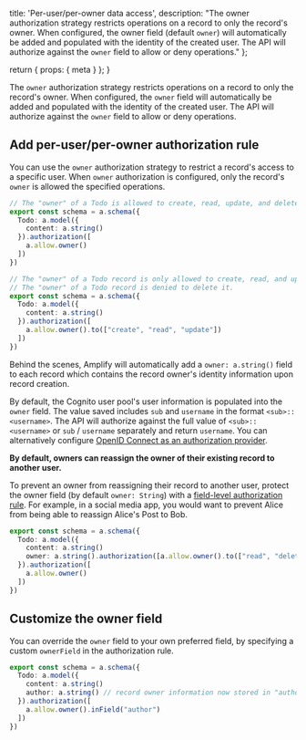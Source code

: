   title: 'Per-user/per-owner data access',
  description:
    "The owner authorization strategy restricts operations on a record to only the record's owner. When configured, the owner field (default `owner`) will automatically be added and populated with the identity of the created user. The API will authorize against the `owner` field to allow or deny operations."
};

  return {
    props: {
      meta
    }
  };
}

The `owner` authorization strategy restricts operations on a record to only the record's owner. When configured, the `owner` field will automatically be added and populated with the identity of the created user. The API will authorize against the `owner` field to allow or deny operations.

## Add per-user/per-owner authorization rule

You can use the `owner` authorization strategy to restrict a record's access to a specific user. When `owner` authorization is configured, only the record's `owner` is allowed the specified operations.

```ts
// The "owner" of a Todo is allowed to create, read, update, and delete their own todos
export const schema = a.schema({
  Todo: a.model({
    content: a.string()
  }).authorization([
    a.allow.owner()
  ])
})
```

```ts
// The "owner" of a Todo record is only allowed to create, read, and update it.
// The "owner" of a Todo record is denied to delete it.
export const schema = a.schema({
  Todo: a.model({
    content: a.string()
  }).authorization([
    a.allow.owner().to(["create", "read", "update"])
  ])
})
```

Behind the scenes, Amplify will automatically add a `owner: a.string()` field to each record which contains the record owner's identity information upon record creation.

By default, the Cognito user pool's user information is populated into the `owner` field. The value saved includes `sub` and `username` in the format `<sub>::<username>`. The API will authorize against the full value of `<sub>::<username>` or `sub` / `username` separately and return `username`. You can alternatively configure [OpenID Connect as an authorization provider](/gen2/build-a-backend/data/customize-authz/using-oidc-authorization-provider).

<Callout warning>

**By default, owners can reassign the owner of their existing record to another user.**

To prevent an owner from reassigning their record to another user, protect the owner field (by default `owner: String`) with a [field-level authorization rule](/gen2/build-a-backend/data/customize-authz/#field-level-authorization-rules). For example, in a social media app, you would want to prevent Alice from being able to reassign Alice's Post to Bob.

```ts
export const schema = a.schema({
  Todo: a.model({
    content: a.string()
    owner: a.string().authorization([a.allow.owner().to(["read", "delete"])])
  }).authorization([
    a.allow.owner()
  ])
})
```

</Callout>

## Customize the owner field

You can override the `owner` field to your own preferred field, by specifying a custom `ownerField` in the authorization rule.

```ts
export const schema = a.schema({
  Todo: a.model({
    content: a.string()
    author: a.string() // record owner information now stored in "author" field
  }).authorization([
    a.allow.owner().inField("author")
  ])
})
```
